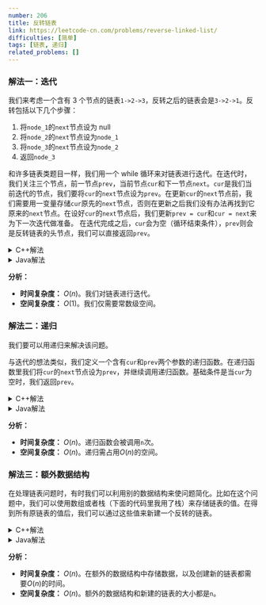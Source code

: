 ```yaml
---
number: 206
title: 反转链表
link: https://leetcode-cn.com/problems/reverse-linked-list/
difficulties: [简单]
tags: [链表, 递归]
related_problems: []
---
```


### 解法一：迭代

我们来考虑一个含有 3 个节点的链表`1->2->3`，反转之后的链表会是`3->2->1`。反转包括以下几个步骤：

1. 将`node_1`的`next`节点设为 null
2. 将`node_2`的`next`节点设为`node_1`
3. 将`node_3`的`next`节点设为`node_2`
4. 返回`node_3`

和许多链表类题目一样，我们用一个 while 循环来对链表进行迭代。在迭代时，我们关注三个节点，前一节点`prev`，当前节点`cur`和下一节点`next`。`cur`是我们当前迭代的节点，我们要将`cur`的`next`节点设为`prev`。在更新`cur`的`next`节点前，我们需要用一变量存储`cur`原先的`next`节点，否则在更新之后我们没有办法再找到它原来的`next`节点。在设好`cur`的`next`节点后，我们更新`prev = cur`和`cur = next`来为下一次迭代做准备。
在迭代完成之后，`cur`会为空（循环结束条件），`prev`则会是反转链表的头节点，我们可以直接返回`prev`。

<details class="code-details">
    <summary>C++解法</summary>

```cpp
/**
 * Definition for singly-linked list.
 * struct ListNode {
 *     int val;
 *     ListNode *next;
 *     ListNode() : val(0), next(nullptr) {}
 *     ListNode(int x) : val(x), next(nullptr) {}
 *     ListNode(int x, ListNode *next) : val(x), next(next) {}
 * };
 */
class Solution {
public:
    ListNode* reverseList(ListNode* head) {
        ListNode* prev = NULL;
        ListNode* cur = head;

        while (cur) {
            ListNode* next = cur->next;
            cur->next = prev;
            prev = cur;
            cur = next;
        }

        return prev;
    }
};
```

</details>

<details class="code-details">
    <summary>Java解法</summary>

```java
/**
 * Definition for singly-linked list.
 * public class ListNode {
 *     int val;
 *     ListNode next;
 *     ListNode() {}
 *     ListNode(int val) { this.val = val; }
 *     ListNode(int val, ListNode next) { this.val = val; this.next = next; }
 * }
 */
class Solution {
    public ListNode reverseList(ListNode head) {
        ListNode prev = null;
        ListNode cur = head;

        while (cur != null) {
            ListNode next = cur.next;
            cur.next = prev;
            prev = cur;
            cur = next;
        }

        return prev;
    }
}
```

</details>

**分析：**

- **时间复杂度：** $O(n)$。我们对链表进行迭代。
- **空间复杂度：** $O(1)$。我们仅需要常数级空间。

### 解法二：递归

我们要可以用递归来解决该问题。

与迭代的想法类似，我们定义一个含有`cur`和`prev`两个参数的递归函数。在递归函数里我们将`cur`的`next`节点设为`prev`，并继续调用递归函数。基础条件是当`cur`为空时，我们返回`prev`。

<details class="code-details">
    <summary>C++解法</summary>

```cpp
/**
 * Definition for singly-linked list.
 * struct ListNode {
 *     int val;
 *     ListNode *next;
 *     ListNode() : val(0), next(nullptr) {}
 *     ListNode(int x) : val(x), next(nullptr) {}
 *     ListNode(int x, ListNode *next) : val(x), next(next) {}
 * };
 */
class Solution {
private:
    ListNode* reverseListHelper(ListNode* cur, ListNode* prev) {
        if (!cur) {
            return prev;
        }

        ListNode* next = cur->next;
        cur->next = prev;
        return reverseListHelper(next, cur);
    }

public:
    ListNode* reverseList(ListNode* head) {
        return reverseListHelper(head, NULL);
    }
};
```

</details>

<details class="code-details">
    <summary>Java解法</summary>

```java
/**
 * Definition for singly-linked list.
 * public class ListNode {
 *     int val;
 *     ListNode next;
 *     ListNode() {}
 *     ListNode(int val) { this.val = val; }
 *     ListNode(int val, ListNode next) { this.val = val; this.next = next; }
 * }
 */
class Solution {
    private ListNode reverseListHelper(ListNode cur, ListNode prev) {
        if (cur == null) {
            return prev;
        }

        ListNode next = cur.next;
        cur.next = prev;
        return reverseListHelper(next, cur);
    }

    public ListNode reverseList(ListNode head) {
        return reverseListHelper(head, null);
    }
}
```

</details>

**分析：**

- **时间复杂度：** $O(n)$。递归函数会被调用`n`次。
- **空间复杂度：** $O(n)$。递归需占用$O(n)$的空间。

### 解法三：额外数据结构

在处理链表问题时，有时我们可以利用别的数据结构来使问题简化。比如在这个问题中，我们可以使用数组或者栈（下面的代码里我用了栈）来存储链表的值。在得到所有原链表的值后，我们可以通过这些值来新建一个反转的链表。

<details class="code-details">
    <summary>C++解法</summary>

```cpp
/**
 * Definition for singly-linked list.
 * struct ListNode {
 *     int val;
 *     ListNode *next;
 *     ListNode() : val(0), next(nullptr) {}
 *     ListNode(int x) : val(x), next(nullptr) {}
 *     ListNode(int x, ListNode *next) : val(x), next(next) {}
 * };
 */
class Solution {
public:
    ListNode* reverseList(ListNode* head) {
        ListNode* cur = head;
        stack<int> s;
        while (cur) {
            s.push(cur->val);
            cur = cur->next;
        }

        ListNode* dummy = new ListNode();
        cur = dummy;
        while (!s.empty()) {
            cur->next = new ListNode(s.top());
            s.pop();
            cur = cur->next;
        }

        return dummy->next;
    }
};
```

</details>

<details class="code-details">
    <summary>Java解法</summary>

```java
/**
 * Definition for singly-linked list.
 * public class ListNode {
 *     int val;
 *     ListNode next;
 *     ListNode() {}
 *     ListNode(int val) { this.val = val; }
 *     ListNode(int val, ListNode next) { this.val = val; this.next = next; }
 * }
 */
class Solution {
    public ListNode reverseList(ListNode head) {
        ListNode cur = head;
        Stack<Integer> stack = new Stack<>();
        while (cur != null) {
            stack.push(cur.val);
            cur = cur.next;
        }

        ListNode dummy = new ListNode();
        cur = dummy;
        while (!stack.empty()) {
            cur.next = new ListNode(stack.pop());
            cur = cur.next;
        }

        return dummy.next;
    }
}
```

</details>

**分析：**

- **时间复杂度：** $O(n)$。在额外的数据结构中存储数据，以及创建新的链表都需要$O(n)$的时间。
- **空间复杂度：** $O(n)$。额外的数据结构和新建的链表的大小都是`n`。
